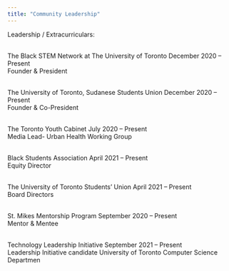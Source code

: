 ```yaml
---
title: "Community Leadership"
---
```


Leadership / Extracurriculars:

\
The Black STEM Network at The University of Toronto December 2020 – Present\
Founder & President

\
The University of Toronto, Sudanese Students Union December 2020 – Present\
Founder & Co-President

\
The Toronto Youth Cabinet July 2020 – Present\
Media Lead- Urban Health Working Group

\
Black Students Association April 2021 – Present\
Equity Director

\
The University of Toronto Students’ Union April 2021 – Present\
Board Directors

\
St. Mikes Mentorship Program September 2020 – Present\
Mentor & Mentee

\
Technology Leadership Initiative September 2021 – Present\
Leadership Initiative candidate University of Toronto Computer Science Departmen
